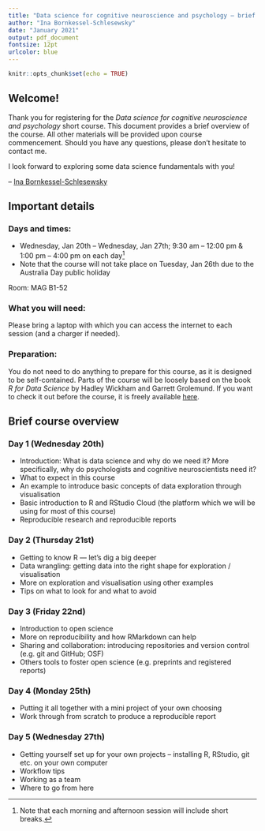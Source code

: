 ```yaml
---
title: "Data science for cognitive neuroscience and psychology – brief course overview"
author: "Ina Bornkessel-Schlesewsky"
date: "January 2021"
output: pdf_document
fontsize: 12pt
urlcolor: blue
---
```


```r
knitr::opts_chunk$set(echo = TRUE)
```

## Welcome!

Thank you for registering for the *Data science for cognitive neuroscience and psychology* short course.
This document provides a brief overview of the course.
All other materials will be provided upon course commencement.
Should you have any questions, please don't hesitate to contact me.

I look forward to exploring some data science fundamentals with you!

-- [Ina Bornkessel-Schlesewsky](mailto:Ina.Bornkessel-Schlesewsky@unisa.edu.au)

## Important details

### Days and times:

* Wednesday, Jan 20th -- Wednesday, Jan 27th; 9:30 am -- 12:00 pm & 1:00 pm -- 4:00 pm on each day^[Note that each morning and afternoon session will include short breaks.]
* Note that the course will not take place on Tuesday, Jan 26th due to the Australia Day public holiday

Room: MAG B1-52

### What you will need:

Please bring a laptop with which you can access the internet to each session (and a charger if needed).

### Preparation:

You do not need to do anything to prepare for this course, as it is designed to be self-contained.
Parts of the course will be loosely based on the book *R for Data Science* by Hadley Wickham and Garrett Grolemund.
If you want to check it out before the course, it is freely available [here](https://r4ds.had.co.nz/).

## Brief course overview

### Day 1 (Wednesday 20th)
* Introduction: What is data science and why do we need it? More specifically, why do psychologists and cognitive neuroscientists need it?
* What to expect in this course
* An example to introduce basic concepts of data exploration through visualisation
* Basic introduction to R and RStudio Cloud (the platform which we will be using for most of this course)
* Reproducible research and reproducible reports

### Day 2 (Thursday 21st)
* Getting to know R — let’s dig a big deeper
* Data wrangling: getting data into the right shape for exploration / visualisation
* More on exploration and visualisation using other examples
* Tips on what to look for and what to avoid

### Day 3 (Friday 22nd)
* Introduction to open science
* More on reproducibility and how RMarkdown can help
* Sharing and collaboration: introducing repositories and version control (e.g. git and GitHub; OSF)
* Others tools to foster open science (e.g. preprints and registered reports)

### Day 4 (Monday 25th)
* Putting it all together with a mini project of your own choosing
* Work through from scratch to produce a reproducible report

### Day 5 (Wednesday 27th)
* Getting yourself set up for your own projects -- installing R, RStudio, git etc. on your own computer
* Workflow tips
* Working as a team
* Where to go from here